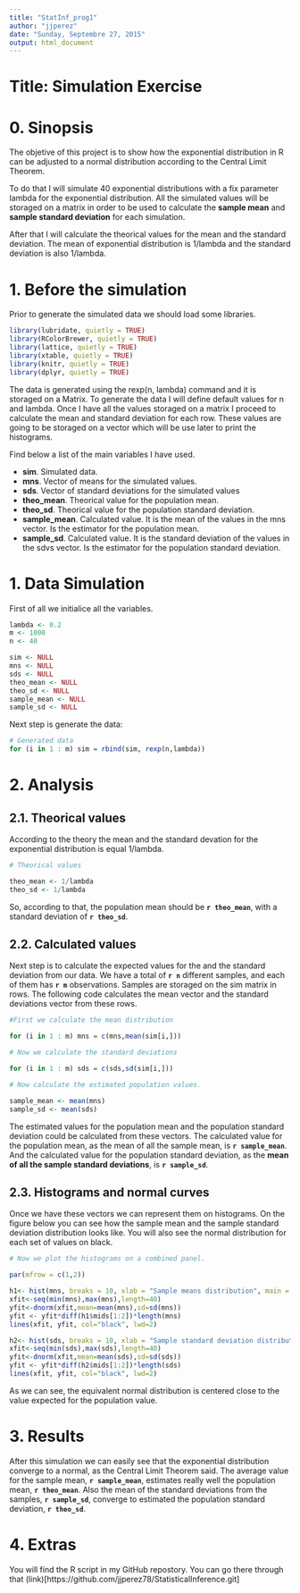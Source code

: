 ```yaml
---
title: "StatInf_prog1"
author: "jjperez"
date: "Sunday, Septembre 27, 2015"
output: html_document
---
```

Title: Simulation Exercise  
===
  
# 0. Sinopsis  
  
The objetive of this project is to show how the exponential distribution in R can be adjusted to a normal distribution according to the Central Limit Theorem.

To do that I will simulate 40 exponential distributions with a fix parameter lambda for the exponential distribution. All the simulated values will be storaged on a matrix in order to be used to calculate the **sample mean** and **sample standard deviation** for each simulation.

After that I will calculate the theorical values for the mean and the standard deviation. The mean of exponential distribution is 1/lambda and the standard deviation is also 1/lambda. 

  
# 1. Before the simulation

Prior to generate the simulated data we should load some libraries.
  
```r
library(lubridate, quietly = TRUE)
library(RColorBrewer, quietly = TRUE)
library(lattice, quietly = TRUE)
library(xtable, quietly = TRUE)
library(knitr, quietly = TRUE)
library(dplyr, quietly = TRUE)
```
  

The data is generated using the rexp(n, lambda) command and it is storaged on a Matrix. To generate the data I will define default values for n and lambda. Once I have all the values storaged on a matrix I proceed to calculate the mean and standard deviation for each row. These values are going to be storaged on a vector which will be use later to print the histograms.

Find below a list of the main variables I have used.

- **sim**. Simulated data.
- **mns**. Vector of means for the simulated values.
- **sds**. Vector of standard deviations for the simulated values
- **theo_mean**. Theorical value for the population mean.
- **theo_sd**. Theorical value for the population standard deviation.
- **sample_mean**. Calculated value. It is the mean of the values in the mns vector. Is the estimator for the population mean.
- **sample_sd**. Calculated value. It is the standard deviation of the values in the sdvs vector. Is the estimator for the population standard deviation.

# 1. Data Simulation  

First of all we initialice all the variables.

```r
lambda <- 0.2
m <- 1000
n <- 40

sim <- NULL
mns <- NULL
sds <- NULL
theo_mean <- NULL
theo_sd <- NULL
sample_mean <- NULL
sample_sd <- NULL
```

Next step is generate the data:

```r
# Generated data
for (i in 1 : m) sim = rbind(sim, rexp(n,lambda))
```


# 2. Analysis  
  
  
## 2.1. Theorical values
  
According to the theory the mean and the standard devation for the exponential distribution is equal 1/lambda.

```r

# Theorical values

theo_mean <- 1/lambda
theo_sd <- 1/lambda

```


So, according to that, the population mean should be **`r theo_mean`**, with a standard deviation of **`r theo_sd`**.


## 2.2. Calculated values

Next step is to calculate the expected values for the and the standard deviation from our data. We have a total of **`r n`** different samples, and each of them has **`r m`** observations.  Samples are storaged on the sim matrix in rows. The following code calculates the mean vector and the standard deviations vector from these rows.

```r
#First we calculate the mean distribution

for (i in 1 : m) mns = c(mns,mean(sim[i,]))

# Now we calculate the standard deviations

for (i in 1 : m) sds = c(sds,sd(sim[i,]))

# Now calculate the estimated population values.

sample_mean <- mean(mns)
sample_sd <- mean(sds)

```

The estimated values for the population mean and the population standard deviation could be calculated from these vectors. The calculated value for the population mean, as the mean of all the sample mean, is **`r sample_mean`**. And the calculated value for the population standard deviation, as the **mean of all the sample standard deviations**, is **`r sample_sd`**.


## 2.3. Histograms and normal curves

Once we have these vectors we can represent them on histograms. On the figure below you can see how the sample mean and the sample standard deviation distribution looks like. You will also see the normal distribution for each set of values on black.


```r

# Now we plot the histograms on a combined panel.

par(mfrow = c(1,2))

h1<- hist(mns, breaks = 10, xlab = "Sample means distribution", main = "Mean", col=rainbow(10), las=1)
xfit<-seq(min(mns),max(mns),length=40) 
yfit<-dnorm(xfit,mean=mean(mns),sd=sd(mns)) 
yfit <- yfit*diff(h1$mids[1:2])*length(mns) 
lines(xfit, yfit, col="black", lwd=2)

h2<- hist(sds, breaks = 10, xlab = "Sample standard deviation distribution", main = "Standard Deviation", col=rainbow(10), las=1)
xfit<-seq(min(sds),max(sds),length=40) 
yfit<-dnorm(xfit,mean=mean(sds),sd=sd(sds)) 
yfit <- yfit*diff(h2$mids[1:2])*length(sds) 
lines(xfit, yfit, col="black", lwd=2)

```

As we can see, the equivalent normal distribution is centered close to the value expected for the population value.


# 3. Results 

After this simulation we can easily see that the exponential distribution converge to a normal, as the Central Limit Theorem said. The average value for the sample mean, **`r sample_mean`**, estimates really well the population mean, **`r theo_mean`**. Also the mean of the standard deviations from the samples, **`r sample_sd`**, converge to estimated the population standard deviation, **`r theo_sd`**.


# 4. Extras

You will find the R script in my GitHub repostory. You can go there through that (link)[https://github.com/jjperez78/StatisticalInference.git] 

